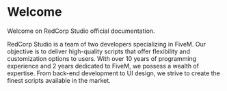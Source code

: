 # Welcome

Welcome on RedCorp Studio official documentation.

RedCorp Studio is a team of two developers specializing in FiveM. Our objective is to deliver high-quality scripts that offer flexibility and customization options to users. With over 10 years of programming experience and 2 years dedicated to FiveM, we possess a wealth of expertise. From back-end development to UI design, we strive to create the finest scripts available in the market.
